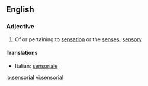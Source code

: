 ==English==

===Adjective===
{{en-adj}}

# Of or pertaining to [[sensation]] or the [[sense]]s; [[sensory]]

====Translations====
{{top}}
*Italian: [[sensoriale]]
{{mid}}

{{bottom}}

[[io:sensorial]]
[[vi:sensorial]]